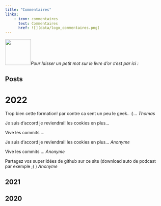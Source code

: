 ```yaml
---
title: "Commentaires"
links:
    - icon: commentaires
      text: Commentaires
      href: ![](data/logo_commentaires.png)
---
```


![](data/livre.png){width="84"}*Pour laisser un petit mot sur le livre d'or c'est par ici :*

::: panel-tabset
## Posts

# 2022

Trop bien cette formation! par contre ca sent un peu le geek.. :)... *Thomas*

Je suis d'accord je reviendrai! les cookies en plus...

Vive les commits ...

Je suis d'accord je reviendrai! les cookies en plus... *Anonyme*

Vive les commits ... *Anonyme*

Partagez vos super idées de github sur ce site (download auto de podcast par exemple ;) ) *Anonyme*
:::

::: panel-tabset
# 2021
:::

::: panel-tabset
# 2020
:::
